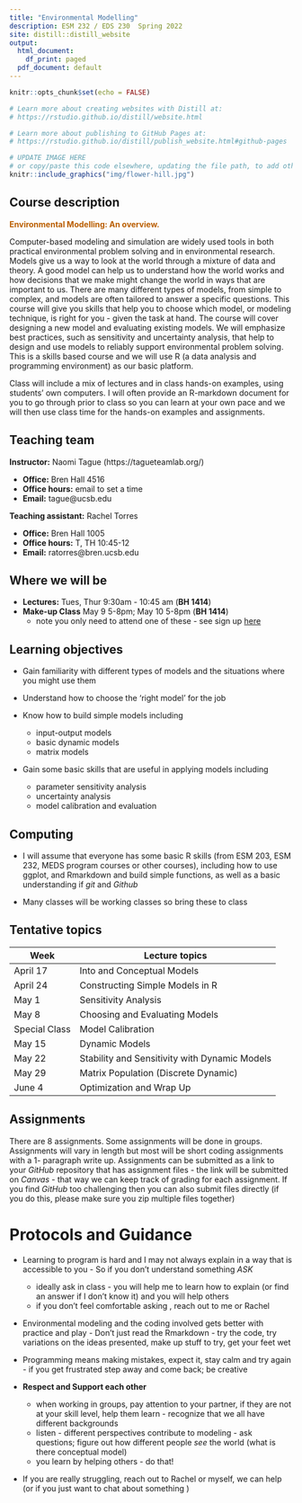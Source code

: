 ```yaml
---
title: "Environmental Modelling"
description: ESM 232 / EDS 230  Spring 2022
site: distill::distill_website
output:
  html_document:
    df_print: paged
  pdf_document: default
---
```


```r
knitr::opts_chunk$set(echo = FALSE)

# Learn more about creating websites with Distill at:
# https://rstudio.github.io/distill/website.html

# Learn more about publishing to GitHub Pages at:
# https://rstudio.github.io/distill/publish_website.html#github-pages

```

```r

# UPDATE IMAGE HERE 
# or copy/paste this code elsewhere, updating the file path, to add other images to your site!
knitr::include_graphics("img/flower-hill.jpg")
```


## Course description

<p style="color: #ba5e00"><b> Environmental Modelling: An overview.</p></b>

Computer-based modeling and simulation are widely used tools in both practical environmental problem solving and in environmental research. Models give us a way to look at the world through a mixture of data and theory. A good model can help us to understand how the world works and how decisions that we make might change the world in ways that are important to us. There are many different types of models, from simple to complex, and models are often tailored to answer a specific questions. This course will give you skills that help you to choose which model, or modeling technique, is right for you - given the task at hand. The course will cover designing a new model and evaluating existing models. We will emphasize best practices, such as sensitivity and uncertainty analysis, that help to design and use models to reliably support environmental problem solving. This is a skills based course and we will use R (a data analysis and programming environment) as our basic platform. 

Class will include a mix of lectures and in class hands-on examples, using students’ own computers. I will often provide an R-markdown document for you to go through prior to class so you can learn at your own pace and we will then use class time for the hands-on examples and assignments.



## Teaching team

**Instructor:** Naomi Tague 
(https://tagueteamlab.org/)

-   **Office:** Bren Hall 4516
-   **Office hours:** email to set a time
-   **Email:** tague@ucsb.edu

**Teaching assistant:** Rachel Torres 

-   **Office:** Bren Hall 1005
-   **Office hours:**  T, TH 10:45-12
-   **Email:** ratorres@bren.ucsb.edu


## Where we will be

-   **Lectures:** Tues, Thur 9:30am - 10:45 am (**BH 1414**)  
-   **Make-up Class**  May 9 5-8pm; May 10 5-8pm  (**BH 1414**)
      - note you only need to attend one of these - see sign up 
      [here](https://docs.google.com/spreadsheets/d/1e1_Gfblja_Rye9xVoe7LMmqUrrUDKtG4oZUNPgn2_U8/edit?usp=sharing)
      
## Learning objectives

 - Gain familiarity with different types of models and the situations where you might use them
 
 - Understand how to choose the 'right model' for the job
 - Know how to build simple models including
      - input-output models
      - basic dynamic models 
      - matrix models
      
  - Gain some basic skills that are useful in applying models including
      - parameter sensitivity analysis
      - uncertainty analysis
      - model calibration and evaluation
      


## Computing

-   I will assume that everyone has some basic R skills (from ESM 203, ESM 232, MEDS program courses or other courses), including how to use ggplot, and Rmarkdown and build simple functions, as well as a basic understanding if *git* and *Github*

-   Many classes will be working classes so bring these to class


## Tentative topics

| Week | Lecture topics | 
|------|----------------|
|April 17    | Into and Conceptual Models         | 
|April 24   | Constructing Simple Models in R         | 
|May 1    | Sensitivity Analysis      | 
| May 8    |Choosing and Evaluating Models    | 
| Special Class    |  Model Calibration       | 
| May 15    | Dynamic Models |          |    
| May 22    | Stability and Sensitivity with Dynamic Models |
| May 29    |   Matrix Population (Discrete Dynamic)     | 
| June 4    |  Optimization and Wrap Up    | 

## Assignments

There are 8 assignments. Some assignments will be done in groups. Assignments will vary in length but most will be short coding assignments with a 1- paragraph write up. Assignments can be submitted as a link to your *GitHub* repository that has assignment files  - the link will be submitted on *Canvas* - that way we can keep track of grading for each assignment. If you find *GitHub* too challenging then you can also submit files directly (if you do this, please make sure you zip multiple files together)

# Protocols and Guidance 

*  Learning to program is hard and I may not always explain in a way that is accessible to you - So if you don't understand something *ASK* 
    * ideally ask in class - you will help me to learn how to explain (or find an answer if I don't know it) and you will help others 
    * if you don't feel comfortable asking , reach out to me or Rachel

* Environmental modeling and the coding involved gets better with practice and play - Don't just read the Rmarkdown - try the code, try variations on the ideas presented, make up stuff to try, get your feet wet 

* Programming means making mistakes, expect it, stay calm and try again - if you get frustrated step away and come back; be creative


* **Respect and Support each other** 
  * when working in groups, pay attention to your partner, if they are not at your skill level, help them learn - recognize that we all have different backgrounds
  * listen - different perspectives contribute to modeling - ask questions; figure out how different people *see* the world (what is there conceptual model)
  * you learn by helping others - do that!
  
  

* If you are really struggling, reach out to Rachel or myself, we can help
(or if you just want to chat about something ) 




